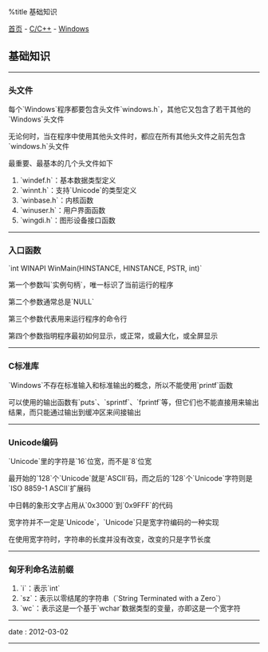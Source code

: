 %title 基础知识

[[../../../index|首页]] - [[../index|C/C++]] - [[index|Windows]]
==基础知识==
----
===头文件===

每个`Windows`程序都要包含头文件`windows.h`，其他它又包含了若干其他的`Windows`头文件

无论何时，当在程序中使用其他头文件时，都应在所有其他头文件之前先包含`windows.h`头文件

最重要、最基本的几个头文件如下

# `windef.h`：基本数据类型定义
# `winnt.h`：支持`Unicode`的类型定义
# `winbase.h`：内核函数
# `winuser.h`：用户界面函数
# `wingdi.h`：图形设备接口函数
----
===入口函数===

`int WINAPI WinMain(HINSTANCE, HINSTANCE, PSTR, int)`

第一个参数叫`实例句柄`，唯一标识了当前运行的程序

第二个参数通常总是`NULL`

第三个参数代表用来运行程序的命令行

第四个参数指明程序最初如何显示，或正常，或最大化，或全屏显示
----
===C标准库===

`Windows`不存在标准输入和标准输出的概念，所以不能使用`printf`函数

可以使用的输出函数有`puts`、`sprintf`、`fprintf`等，但它们也不能直接用来输出结果，而只能通过输出到缓冲区来间接输出
----
===Unicode编码===

`Unicode`里的字符是`16`位宽，而不是`8`位宽

最开始的`128`个`Unicode`就是`ASCII`码，而之后的`128`个`Unicode`字符则是`ISO 8859-1 ASCII`扩展码

中日韩的象形文字占用从`0x3000`到`0x9FFF`的代码

宽字符并不一定是`Unicode`，`Unicode`只是宽字符编码的一种实现

在使用宽字符时，字符串的长度并没有改变，改变的只是字节长度
----
===匈牙利命名法前缀===

# `i`：表示`int`
# `sz`：表示以零结尾的字符串（`String Terminated with a Zero`）
# `wc`：表示这是一个基于`wchar`数据类型的变量，亦即这是一个宽字符
----
<red>date</red> : 2012-03-02
----

